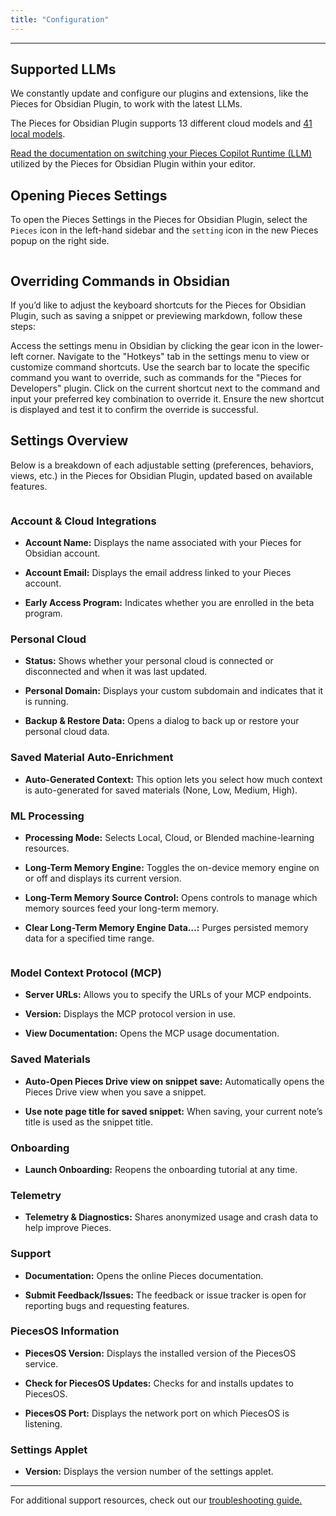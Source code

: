 ```yaml
---
title: "Configuration"
---
```


***

## Supported LLMs

We constantly update and configure our plugins and extensions, like the Pieces for Obsidian Plugin, to work with the latest LLMs.

The Pieces for Obsidian Plugin supports 13 different cloud models and [41 local models](https://docs.pieces.app/products/large-language-models).

[Read the documentation on switching your Pieces Copilot Runtime (LLM)](https://docs.pieces.app/products/obsidian/copilot/llm-settings#how-to-configure-your-llm-runtime) utilized by the Pieces for Obsidian Plugin within your editor.

## Opening Pieces Settings

To open the Pieces Settings in the Pieces for Obsidian Plugin, select the `Pieces` icon in the left-hand sidebar and the `setting` icon in the new Pieces popup on the right side.

<Image src="https://storage.googleapis.com/hashnode_product_documentation_assets/obsidian_plugin_assets/configuration/open_settings.gif" alt="" align="center" fullwidth="true" />

## Overriding Commands in Obsidian

If you’d like to adjust the keyboard shortcuts for the Pieces for Obsidian Plugin, such as saving a snippet or previewing markdown, follow these steps:

<Steps>
  <Step title="Open Settings">
    Access the settings menu in Obsidian by clicking the gear icon in the lower-left corner.
  </Step>

  <Step title="Go to Hotkeys">
    Navigate to the "Hotkeys" tab in the settings menu to view or customize command shortcuts.
  </Step>

  <Step title="Find the Command">
    Use the search bar to locate the specific command you want to override, such as commands for the "Pieces for Developers" plugin.
  </Step>

  <Step title="Customize the Shortcut">
    Click on the current shortcut next to the command and input your preferred key combination to override it.
  </Step>

  <Step title="Save Changes">
    Ensure the new shortcut is displayed and test it to confirm the override is successful.
  </Step>
</Steps>

## Settings Overview

Below is a breakdown of each adjustable setting (preferences, behaviors, views, etc.) in the Pieces for Obsidian Plugin, updated based on available features.

<Image src="https://storage.googleapis.com/hashnode_product_documentation_assets/obsidian_plugin_assets/configuration/general_overview_obsid.png" alt="" align="center" fullwidth="false" />

### Account & Cloud Integrations

* **Account Name:** Displays the name associated with your Pieces for Obsidian account.

* **Account Email:** Displays the email address linked to your Pieces account.

* **Early Access Program:** Indicates whether you are enrolled in the beta program.

### Personal Cloud

* **Status:** Shows whether your personal cloud is connected or disconnected and when it was last updated.

* **Personal Domain:** Displays your custom subdomain and indicates that it is running.

* **Backup & Restore Data:** Opens a dialog to back up or restore your personal cloud data.

### Saved Material Auto-Enrichment

* **Auto-Generated Context:** This option lets you select how much context is auto-generated for saved materials (None, Low, Medium, High).

### ML Processing

* **Processing Mode:** Selects Local, Cloud, or Blended machine-learning resources.

* **Long-Term Memory Engine:** Toggles the on-device memory engine on or off and displays its current version.

* **Long-Term Memory Source Control:** Opens controls to manage which memory sources feed your long-term memory.

* **Clear Long-Term Memory Engine Data…:** Purges persisted memory data for a specified time range.

<Image src="https://storage.googleapis.com/hashnode_product_documentation_assets/obsidian_plugin_assets/configuration/ml_mode.png" alt="" align="center" fullwidth="false" />

### Model Context Protocol (MCP)

* **Server URLs:** Allows you to specify the URLs of your MCP endpoints.

* **Version:** Displays the MCP protocol version in use.

* **View Documentation:** Opens the MCP usage documentation.

### Saved Materials

* **Auto-Open Pieces Drive view on snippet save:** Automatically opens the Pieces Drive view when you save a snippet.

* **Use note page title for saved snippet:** When saving, your current note’s title is used as the snippet title.

### Onboarding

* **Launch Onboarding:** Reopens the onboarding tutorial at any time.

### Telemetry

* **Telemetry & Diagnostics:** Shares anonymized usage and crash data to help improve Pieces.

### Support

* **Documentation:** Opens the online Pieces documentation.

* **Submit Feedback/Issues:** The feedback or issue tracker is open for reporting bugs and requesting features.

### PiecesOS Information

* **PiecesOS Version:** Displays the installed version of the PiecesOS service.

* **Check for PiecesOS Updates:** Checks for and installs updates to PiecesOS.

* **PiecesOS Port:** Displays the network port on which PiecesOS is listening.

### Settings Applet

* **Version:** Displays the version number of the settings applet.

***

For additional support resources, check out our [troubleshooting guide.](https://docs.pieces.app/products/obsidian/troubleshooting)
